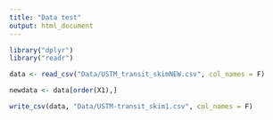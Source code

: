 ```yaml
---
title: "Data test"
output: html_document
---
```


```r
library("dplyr")
library("readr")
```

```r
data <- read_csv("Data/USTM_transit_skimNEW.csv", col_names = F)

newdata <- data[order(X1),]

write_csv(data, "Data/USTM-transit_skim1.csv", col_names = F)


```

